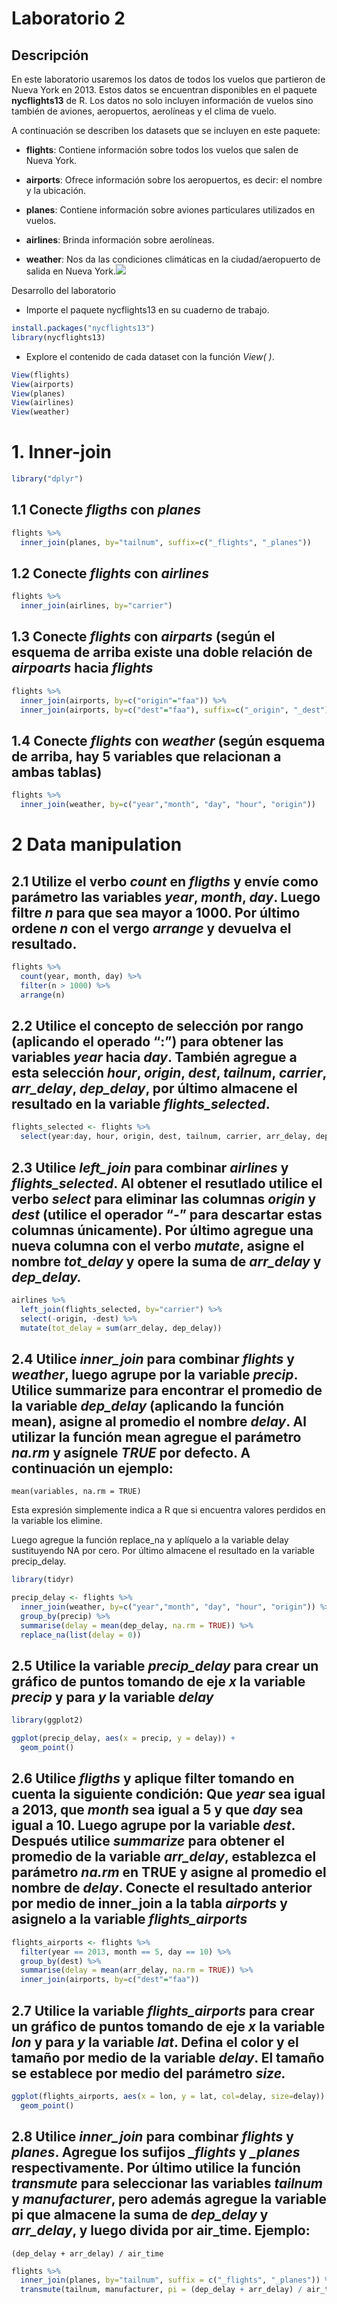 # Laboratorio 2

## Descripción

En este laboratorio usaremos los datos de todos los vuelos que partieron de Nueva York en 2013. Estos datos se encuentran disponibles en el paquete **nycflights13** de R. Los datos no solo incluyen información de vuelos sino también de aviones, aeropuertos, aerolíneas y el clima de vuelo.

A continuación se describen los datasets que se incluyen en este paquete:

-   **flights**: Contiene información sobre todos los vuelos que salen de Nueva York.

-   **airports**: Ofrece información sobre los aeropuertos, es decir: el nombre y la ubicación.

-   **planes**: Contiene información sobre aviones particulares utilizados en vuelos.

-   **airlines**: Brinda información sobre aerolíneas.

-   **weather**: Nos da las condiciones climáticas en la ciudad/aeropuerto de salida en Nueva York.![](images/paste-861CD4C3.png)

Desarrollo del laboratorio

-   Importe el paquete nycflights13 en su cuaderno de trabajo.

```r
install.packages("nycflights13")
library(nycflights13)
```

-   Explore el contenido de cada dataset con la función *View( )*.

```r
View(flights)
View(airports)
View(planes)
View(airlines)
View(weather)
```

# 1. Inner-join

```r
library("dplyr")
```

## 1.1 Conecte *fligths* con *planes*

```r
flights %>%
  inner_join(planes, by="tailnum", suffix=c("_flights", "_planes"))
```

## 1.2 Conecte *flights* con *airlines*

```r
flights %>%
  inner_join(airlines, by="carrier")
```

## 1.3 Conecte *flights* con *airparts* (según el esquema de arriba existe una doble relación de *airpoarts* hacia *flights*

```r
flights %>%
  inner_join(airports, by=c("origin"="faa")) %>%
  inner_join(airports, by=c("dest"="faa"), suffix=c("_origin", "_dest"))

```

## 1.4 Conecte *flights* con *weather* (según esquema de arriba, hay 5 variables que relacionan a ambas tablas)

```r
flights %>%
  inner_join(weather, by=c("year","month", "day", "hour", "origin"))
```

# 2 Data manipulation

## 2.1 Utilize el verbo *count* en *fligths* y envíe como parámetro las variables *year*, *month*, *day*. Luego filtre *n* para que sea mayor a 1000. Por último ordene *n* con el vergo *arrange* y devuelva el resultado.

```r
flights %>%
  count(year, month, day) %>%
  filter(n > 1000) %>%
  arrange(n)
```

## 2.2 Utilice el concepto de selección por rango (aplicando el operado ":") para obtener las variables *year* hacia *day*. También agregue a esta selección *hour*, *origin*, *dest*, *tailnum*, *carrier*, *arr_delay*, *dep_delay*, por último almacene el resultado en la variable *flights_selected*.

```r
flights_selected <- flights %>%
  select(year:day, hour, origin, dest, tailnum, carrier, arr_delay, dep_delay)
```

## 2.3 Utilice *left_join* para combinar *airlines* y *flights_selected*. Al obtener el resutlado utilice el verbo *select* para eliminar las columnas *origin* y *dest* (utilice el operador "-" para descartar estas columnas únicamente). Por último agregue una nueva columna con el verbo *mutate*, asigne el nombre *tot_delay* y opere la suma de *arr_delay* y *dep_delay.*

```r
airlines %>%
  left_join(flights_selected, by="carrier") %>%
  select(-origin, -dest) %>%
  mutate(tot_delay = sum(arr_delay, dep_delay))
```

## 2.4 Utilice *inner_join* para combinar *flights* y *weather*, luego agrupe por la variable *precip*. Utilice summarize para encontrar el promedio de la variable *dep_delay* (aplicando la función mean), asigne al promedio el nombre *delay*. Al utilizar la función mean agregue el parámetro *na.rm* y asígnele *TRUE* por defecto. A continuación un ejemplo:

`mean(variables, na.rm = TRUE)`

Esta expresión simplemente indica a R que si encuentra valores perdidos en la variable los elimine.

Luego agregue la función replace_na y aplíquelo a la variable delay sustituyendo NA por cero. Por último almacene el resultado en la variable precip_delay.

```r
library(tidyr)
```

```r
precip_delay <- flights %>%
  inner_join(weather, by=c("year","month", "day", "hour", "origin")) %>%
  group_by(precip) %>%
  summarise(delay = mean(dep_delay, na.rm = TRUE)) %>%
  replace_na(list(delay = 0))
```

## 2.5 Utilice la variable *precip_delay* para crear un gráfico de puntos tomando de eje *x* la variable *precip* y para *y* la variable *delay*

```r
library(ggplot2)
```

```r
ggplot(precip_delay, aes(x = precip, y = delay)) +
  geom_point()
```

## 2.6 Utilice *fligths* y aplique filter tomando en cuenta la siguiente condición: Que *year* sea igual a 2013, que *month* sea igual a 5 y que *day* sea igual a 10. Luego agrupe por la variable *dest*. Después utilice *summarize* para obtener el promedio de la variable *arr_delay*, establezca el parámetro *na.rm* en TRUE y asigne al promedio el nombre de *delay*. Conecte el resultado anterior por medio de inner_join a la tabla *airports* y asignelo a la variable *flights_airports*

```r
flights_airports <- flights %>%
  filter(year == 2013, month == 5, day == 10) %>%
  group_by(dest) %>%
  summarise(delay = mean(arr_delay, na.rm = TRUE)) %>%
  inner_join(airports, by=c("dest"="faa"))
```

## 2.7 Utilice la variable *flights_airports* para crear un gráfico de puntos tomando de eje *x* la variable *lon* y para *y* la variable *lat*. Defina el color y el tamaño por medio de la variable *delay*. El tamaño se establece por medio del parámetro *size.*

```r
ggplot(flights_airports, aes(x = lon, y = lat, col=delay, size=delay)) +
  geom_point()
```

## 2.8 Utilice *inner_join* para combinar *flights* y *planes*. Agregue los sufijos *\_flights* y *\_planes* respectivamente. Por último utilice la función *transmute* para seleccionar las variables *tailnum* y *manufacturer*, pero además agregue la variable pi que almacene la suma de *dep_delay* y *arr_delay*, y luego divida por air_time. Ejemplo:

`(dep_delay + arr_delay) / air_time`

```r
flights %>%
  inner_join(planes, by="tailnum", suffix = c("_flights", "_planes")) %>%
  transmute(tailnum, manufacturer, pi = (dep_delay + arr_delay) / air_time)
```
